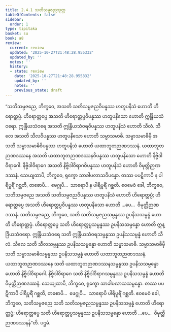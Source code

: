 ```yaml
---
title: 2.4.1 သတိသမ္ပဇညသုတ္တ
tableOfContents: false
sidebar:
  order: 1
type: tipitaka
basket: su
book: a8
review:
  current: review
  updated: '2025-10-27T21:48:28.955332'
  updated_by: ''
  notes: ''
  history:
  - state: review
    date: '2025-10-27T21:48:28.955332'
    updated_by: ''
    notes: ''
    previous_state: draft
---
```



<ReviewStatus review={frontmatter.review} showDetails={true} />

<HypothesisAnnotation frontmatter={frontmatter} />

<DynamicBreadcrumb />

<Division number="81" book="a8" e="ch" v="17" p="150">

<Paragraph number="808" book="a8">
“သတိသမ္ပဇညေ, ဘိက္ခဝေ, အသတိ သတိသမ္ပဇညဝိပန္နဿ ဟတူပနိသံ ဟောတိ ဟိရောတ္တပ္ပံ. ဟိရောတ္တပ္ပေ အသတိ ဟိရောတ္တပ္ပဝိပန္နဿ ဟတူပနိသော ဟောတိ ဣန္ဒြိယသံဝရော. ဣန္ဒြိယသံဝရေ အသတိ ဣန္ဒြိယသံဝရဝိပန္နဿ ဟတူပနိသံ ဟောတိ သီလံ. သီလေ အသတိ သီလဝိပန္နဿ ဟတူပနိသော ဟောတိ သမ္မာသမာဓိ. သမ္မာသမာဓိမှိ အသတိ သမ္မာသမာဓိဝိပန္နဿ ဟတူပနိသံ ဟောတိ ယထာဘူတဉာဏဒဿနံ. ယထာဘူတဉာဏဒဿနေ အသတိ ယထာဘူတဉာဏဒဿနဝိပန္နဿ ဟတူပနိသော ဟောတိ နိဗ္ဗိဒါဝိရာဂေါ. နိဗ္ဗိဒါဝိရာဂေ အသတိ နိဗ္ဗိဒါဝိရာဂဝိပန္နဿ ဟတူပနိသံ ဟောတိ ဝိမုတ္တိဉာဏဒဿနံ. သေယျထာပိ, ဘိက္ခဝေ, ရုက္ခော သာခါပလာသဝိပန္နော. တဿ ပပဋိကာပိ န ပါရိပူရိံ ဂစ္ဆတိ, တစောပိ…  ဖေဂ္ဂုပိ…  သာရောပိ န ပါရိပူရိံ ဂစ္ဆတိ. ဧဝမေဝံ ခေါ, ဘိက္ခဝေ, သတိသမ္ပဇညေ အသတိ သတိသမ္ပဇညဝိပန္နဿ ဟတူပနိသံ ဟောတိ ဟိရောတ္တပ္ပံ; ဟိရောတ္တပ္ပေ အသတိ ဟိရောတ္တပ္ပဝိပန္နဿ ဟတူပနိသော ဟောတိ …ပေ…  ဝိမုတ္တိဉာဏဒဿနံ.
</Paragraph>

<Paragraph number="809" book="a8">
သတိသမ္ပဇညေ, ဘိက္ခဝေ, သတိ သတိသမ္ပဇညသမ္ပန္နဿ ဥပနိသသမ္ပန္နံ ဟောတိ ဟိရောတ္တပ္ပံ. ဟိရောတ္တပ္ပေ သတိ ဟိရောတ္တပ္ပသမ္ပန္နဿ ဥပနိသသမ္ပန္နော ဟောတိ ဣန္ဒြိယသံဝရော. ဣန္ဒြိယသံဝရေ သတိ ဣန္ဒြိယသံဝရသမ္ပန္နဿ ဥပနိသသမ္ပန္နံ ဟောတိ သီလံ. သီလေ သတိ သီလသမ္ပန္နဿ ဥပနိသသမ္ပန္နော ဟောတိ သမ္မာသမာဓိ. သမ္မာသမာဓိမှိ သတိ သမ္မာသမာဓိသမ္ပန္နဿ ဥပနိသသမ္ပန္နံ ဟောတိ ယထာဘူတဉာဏဒဿနံ. ယထာဘူတဉာဏဒဿနေ သတိ ယထာဘူတဉာဏဒဿနသမ္ပန္နဿ ဥပနိသသမ္ပန္နော ဟောတိ နိဗ္ဗိဒါဝိရာဂေါ. နိဗ္ဗိဒါဝိရာဂေ သတိ နိဗ္ဗိဒါဝိရာဂသမ္ပန္နဿ ဥပနိသသမ္ပန္နံ ဟောတိ ဝိမုတ္တိဉာဏဒဿနံ. သေယျထာပိ, ဘိက္ခဝေ, ရုက္ခော သာခါပလာသသမ္ပန္နော. တဿ ပပဋိကာပိ ပါရိပူရိံ ဂစ္ဆတိ, တစောပိ…  ဖေဂ္ဂုပိ…  သာရောပိ ပါရိပူရိံ ဂစ္ဆတိ. ဧဝမေဝံ ခေါ, ဘိက္ခဝေ, သတိသမ္ပဇညေ သတိ သတိသမ္ပဇညသမ္ပန္နဿ ဥပနိသသမ္ပန္နံ ဟောတိ ဟိရောတ္တပ္ပံ; ဟိရောတ္တပ္ပေ သတိ ဟိရောတ္တပ္ပသမ္ပန္နဿ ဥပနိသသမ္ပန္နော ဟောတိ …ပေ…  ဝိမုတ္တိဉာဏဒဿနန်”တိ.

</Paragraph>
</Division>

<Paragraph number="810" type="center" book="a8">
ပဌမံ.
</Paragraph>